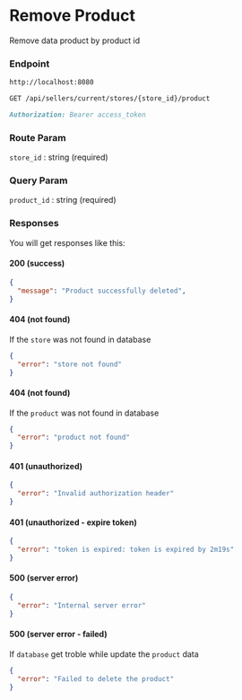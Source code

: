 # Remove Product 

Remove data product by product id

### Endpoint

```md filename="Base URL"
http://localhost:8080
```

```md filename="Method and Endpoint"
GET /api/sellers/current/stores/{store_id}/product
```

```md filename="Headers"
Authorization: Bearer access_token
```

### Route Param

`store_id` : string (required)

### Query Param

`product_id` : string (required)

### Responses

You will get responses like this:

#### 200 (success)

```json filename="Response Body"
{
  "message": "Product successfully deleted",
}
```

#### 404 (not found)

If the `store` was not found in database

```json filename="Response Body"
{
  "error": "store not found"
}
```

#### 404 (not found)

If the `product` was not found in database

```json filename="Response Body"
{
  "error": "product not found"
}
```

#### 401 (unauthorized)

```json filename="Response Body"
{
  "error": "Invalid authorization header"
}
```

#### 401 (unauthorized - expire token)

```json filename="Response Body"
{
  "error": "token is expired: token is expired by 2m19s"
}
```

#### 500 (server error)

```json filename="Response Body"
{
  "error": "Internal server error"
}
```

#### 500 (server error - failed)

If `database` get troble while update the `product` data

```json filename="Response Body"
{
  "error": "Failed to delete the product"
}
```
